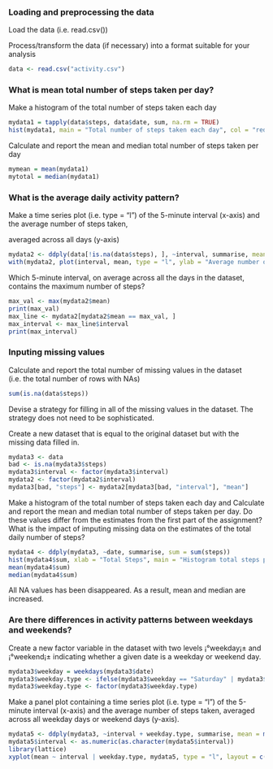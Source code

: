 ### Loading and preprocessing the data
Load the data (i.e. read.csv())

Process/transform the data (if necessary) into a format suitable for your analysis
```r
data <- read.csv("activity.csv")
```

### What is mean total number of steps taken per day?
Make a histogram of the total number of steps taken each day
```r
mydata1 = tapply(data$steps, data$date, sum, na.rm = TRUE)
hist(mydata1, main = "Total number of steps taken each day", col = "red", breaks = 20)
```

Calculate and report the mean and median total number of steps taken per day
```r
mymean = mean(mydata1)
mytotal = median(mydata1)
```
### What is the average daily activity pattern?
Make a time series plot (i.e. type = "l") of the 5-minute interval (x-axis) and the average number of steps taken,

averaged across all days (y-axis)
```r
mydata2 <- ddply(data[!is.na(data$steps), ], ~interval, summarise, mean = mean(steps))
with(mydata2, plot(interval, mean, type = "l", ylab = "Average number of steps", xlab = "Interval", main = "Average daily activity"))
```

Which 5-minute interval, on average across all the days in the dataset, contains the maximum number of steps?
```r
max_val <- max(mydata2$mean)
print(max_val)
max_line <- mydata2[mydata2$mean == max_val, ]
max_interval <- max_line$interval
print(max_interval)
```

### Inputing missing values
Calculate and report the total number of missing values in the dataset (i.e. the total number of rows with NAs)
```r
sum(is.na(data$steps))
```

Devise a strategy for filling in all of the missing values in the dataset. The strategy does not need to be sophisticated. 

Create a new dataset that is equal to the original dataset but with the missing data filled in.
```r
mydata3 <- data
bad <- is.na(mydata3$steps)
mydata3$interval <- factor(mydata3$interval)
mydata2 <- factor(mydata2$interval)
mydata3[bad, "steps"] <- mydata2[mydata3[bad, "interval"], "mean"]
```
  
Make a histogram of the total number of steps taken each day and Calculate and report the mean and median total number of steps taken per day. 
Do these values differ from the estimates from the first part of the assignment? What is the impact of imputing missing data on the estimates of the total daily number of steps?
```r
mydata4 <- ddply(mydata3, ~date, summarise, sum = sum(steps))
hist(mydata4$sum, xlab = "Total Steps", main = "Histogram total steps per day", col = "seagreen")
mean(mydata4$sum)
median(mydata4$sum)
```
All NA values has been disappeared. As a result, mean and median are increased. 

### Are there differences in activity patterns between weekdays and weekends?
Create a new factor variable in the dataset with two levels ¡°weekday¡± and ¡°weekend¡± indicating whether a given date is a weekday or weekend day.

```r
mydata3$weekday = weekdays(mydata3$date)
mydata3$weekday.type <- ifelse(mydata3$weekday == "Saturday" | mydata3$weekday == "Sunday", "Weekend", "Weekday")
mydata3$weekday.type <- factor(mydata3$weekday.type)
```

Make a panel plot containing a time series plot (i.e. type = "l") of the 5-minute interval (x-axis) and the average number of steps taken, averaged across all weekday days or weekend days (y-axis). 

```r
mydata5 <- ddply(mydata3, ~interval + weekday.type, summarise, mean = mean(steps))
mydata5$interval <- as.numeric(as.character(mydata5$interval))
library(lattice)
xyplot(mean ~ interval | weekday.type, mydata5, type = "l", layout = c(1, 2), xlab = "Interval", ylab = "Number of steps")
```

